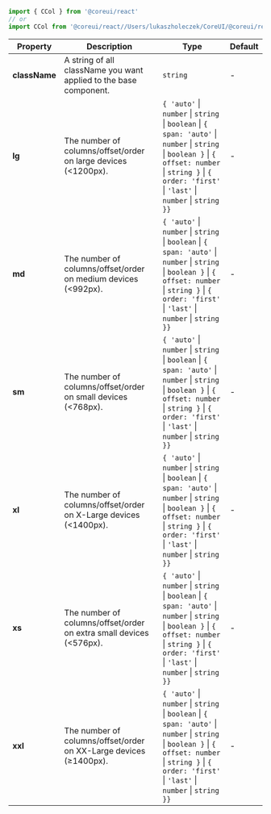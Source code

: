 
```jsx
import { CCol } from '@coreui/react'
// or
import CCol from '@coreui/react//Users/lukaszholeczek/CoreUI/@coreui/react/packages/coreui-react/src/components/grid/CCol'
```

| Property | Description | Type | Default |
| --- | --- | --- | --- |
| **className** | A string of all className you want applied to the base component. | `string` | - |
| **lg** | The number of columns/offset/order on large devices (<1200px). | `{ 'auto'` \| `number` \| `string` \| `boolean` \| `{ span: 'auto'` \| `number` \| `string` \| `boolean }` \| `{ offset: number` \| `string }` \| `{ order: 'first'` \| `'last'` \| `number` \| `string }}` | - |
| **md** | The number of columns/offset/order on medium devices (<992px). | `{ 'auto'` \| `number` \| `string` \| `boolean` \| `{ span: 'auto'` \| `number` \| `string` \| `boolean }` \| `{ offset: number` \| `string }` \| `{ order: 'first'` \| `'last'` \| `number` \| `string }}` | - |
| **sm** | The number of columns/offset/order on small devices (<768px). | `{ 'auto'` \| `number` \| `string` \| `boolean` \| `{ span: 'auto'` \| `number` \| `string` \| `boolean }` \| `{ offset: number` \| `string }` \| `{ order: 'first'` \| `'last'` \| `number` \| `string }}` | - |
| **xl** | The number of columns/offset/order on X-Large devices (<1400px). | `{ 'auto'` \| `number` \| `string` \| `boolean` \| `{ span: 'auto'` \| `number` \| `string` \| `boolean }` \| `{ offset: number` \| `string }` \| `{ order: 'first'` \| `'last'` \| `number` \| `string }}` | - |
| **xs** | The number of columns/offset/order on extra small devices (<576px). | `{ 'auto'` \| `number` \| `string` \| `boolean` \| `{ span: 'auto'` \| `number` \| `string` \| `boolean }` \| `{ offset: number` \| `string }` \| `{ order: 'first'` \| `'last'` \| `number` \| `string }}` | - |
| **xxl** | The number of columns/offset/order on XX-Large devices (≥1400px). | `{ 'auto'` \| `number` \| `string` \| `boolean` \| `{ span: 'auto'` \| `number` \| `string` \| `boolean }` \| `{ offset: number` \| `string }` \| `{ order: 'first'` \| `'last'` \| `number` \| `string }}` | - |
